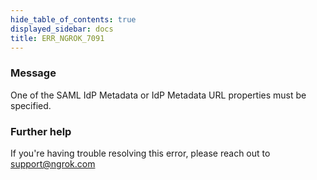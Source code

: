```yaml
---
hide_table_of_contents: true
displayed_sidebar: docs
title: ERR_NGROK_7091
---
```


### Message

One of the SAML IdP Metadata or IdP Metadata URL properties must be specified.

<ErrorDetails />

### Further help

If you're having trouble resolving this error, please reach out to [support@ngrok.com](mailto:support@ngrok.com?subject=Help%20with%20ERR_NGROK_7091)

